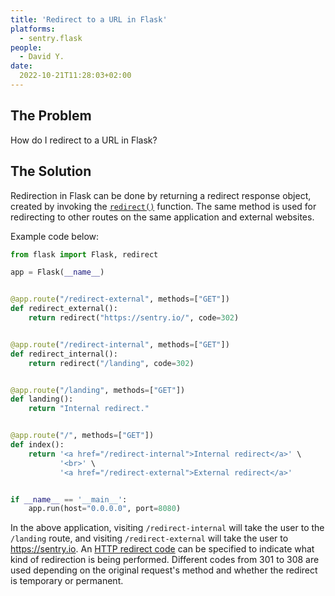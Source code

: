 ```yaml
---
title: 'Redirect to a URL in Flask'
platforms: 
  - sentry.flask
people: 
  - David Y.
date:
  2022-10-21T11:28:03+02:00
---
```


## The Problem

How do I redirect to a URL in Flask?

## The Solution

Redirection in Flask can be done by returning a redirect response object, created by invoking the [`redirect()`](https://flask.palletsprojects.com/en/latest/api/#flask.redirect) function. The same method is used for redirecting to other routes on the same application and external websites.

Example code below:

```python
from flask import Flask, redirect

app = Flask(__name__)


@app.route("/redirect-external", methods=["GET"])
def redirect_external():
    return redirect("https://sentry.io/", code=302)


@app.route("/redirect-internal", methods=["GET"])
def redirect_internal():
    return redirect("/landing", code=302)


@app.route("/landing", methods=["GET"])
def landing():
    return "Internal redirect."


@app.route("/", methods=["GET"])
def index():
    return '<a href="/redirect-internal">Internal redirect</a>' \
           '<br>' \
           '<a href="/redirect-external">External redirect</a>'


if __name__ == '__main__':
    app.run(host="0.0.0.0", port=8080)
```

In the above application, visiting `/redirect-internal` will take the user to the `/landing` route, and visiting `/redirect-external` will take the user to https://sentry.io. An [HTTP redirect code](https://developer.mozilla.org/en-US/docs/Web/HTTP/Redirections) can be specified to indicate what kind of redirection is being performed. Different codes from 301 to 308 are used depending on the original request's method and whether the redirect is temporary or permanent.
